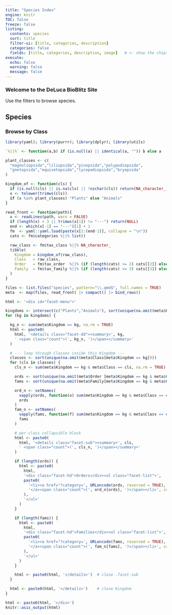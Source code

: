 ```yaml
---
title: "Species Index"
engine: knitr
TOC: false
freeze: false
listing:
  contents: species
  sort: title
  filter-ui: [title, categories, description]
  categories: false
  fields: [title, categories, description, image]   # <- show the chips on cards
execute:
  echo: false
  warning: false
  message: false
---
```


### Welcome to the DeLuca BioBlitz Site

Use the filters to browse species.

## Species

::: column-margin
### Browse by Class

```r
library(yaml); library(purrr); library(dplyr); library(utils)

`%||%` <- function(a,b) if (is.null(a) || identical(a, "")) b else a

plant_classes <- c(
  "magnoliopsida","liliopsida","pinopsida","polypodiopsida",
  "gnetopsida","equisetopsida","lycopodiopsida","bryopsida"
)

kingdom_of <- function(cls) {
  if (is.null(cls) || is.na(cls) || !nzchar(cls)) return(NA_character_)
  x <- tolower(trimws(cls))
  if (x %in% plant_classes) "Plants" else "Animals"
}

read_front <- function(path){
  x <- readLines(path, warn = FALSE)
  if (length(x) < 3 || trimws(x[1]) != "---") return(NULL)
  end <- which(x[-1] == "---")[1] + 1
  fm  <- yaml::yaml.load(paste(x[2:(end-1)], collapse = "\n"))
  cats <- fm$categories %||% list()

  raw_class <- fm$tax_class %||% NA_character_
  tibble(
    Kingdom = kingdom_of(raw_class),
    Class   = raw_class,
    Order   = fm$tax_order  %||% (if (length(cats) >= 2) cats[[2]] else NA_character_),
    Family  = fm$tax_family %||% (if (length(cats) >= 3) cats[[3]] else NA_character_)
  )
}

files <- list.files("species", pattern="\\.qmd$", full.names = TRUE)
meta  <- map(files, read_front) |> compact() |> bind_rows()

html <- '<div id="facet-menu">'

kingdoms <- intersect(c("Plants","Animals"), sort(unique(na.omit(meta$Kingdom))))
for (kg in kingdoms) {

  kg_n <- sum(meta$Kingdom == kg, na.rm = TRUE)
  html <- paste0(
    html, '<details class="facet-dd"><summary>', kg,
    ' <span class="count">(', kg_n, ')</span></summary>'
  )

  # --- loop through Classes inside this Kingdom ---
  classes <- sort(unique(na.omit(meta$Class[meta$Kingdom == kg])))
  for (cls in classes) {
    cls_n <- sum(meta$Kingdom == kg & meta$Class == cls, na.rm = TRUE)

    ords <- sort(unique(na.omit(meta$Order [meta$Kingdom == kg & meta$Class == cls])))
    fams <- sort(unique(na.omit(meta$Family[meta$Kingdom == kg & meta$Class == cls])))

    ord_n <- setNames(
      vapply(ords, function(o) sum(meta$Kingdom == kg & meta$Class == cls & meta$Order  == o, na.rm = TRUE), integer(1)),
      ords
    )
    fam_n <- setNames(
      vapply(fams, function(f) sum(meta$Kingdom == kg & meta$Class == cls & meta$Family == f, na.rm = TRUE), integer(1)),
      fams
    )

    # per-class collapsible block
    html <- paste0(
      html, '<details class="facet-sub"><summary>', cls,
      ' <span class="count">(', cls_n, ')</span></summary>'
    )

    if (length(ords)) {
      html <- paste0(
        html,
        '<div class="facet-hd">Orders</div><ul class="facet-list">',
        paste0(
          '<li><a href="?category=', URLencode(ords, reserved = TRUE), '">', ords,
          '</a><span class="count">(', ord_n[ords], ')</span></li>', collapse=''
        ),
        '</ul>'
      )
    }

    if (length(fams)) {
      html <- paste0(
        html,
        '<div class="facet-hd">Families</div><ul class="facet-list">',
        paste0(
          '<li><a href="?category=', URLencode(fams, reserved = TRUE), '">', fams,
          '</a><span class="count">(', fam_n[fams], ')</span></li>', collapse=''
        ),
        '</ul>'
      )
    }

    html <- paste0(html, '</details>')  # close .facet-sub
  }

  html <- paste0(html, '</details>')    # close Kingdom
}

html <- paste0(html, '</div>')
knitr::asis_output(html)


```
:::

```{=html}
<script>
(function () {
  // read ?category=... or ?q=...
  const p = new URLSearchParams(window.location.search);
  const term = p.get('category') || p.get('q');
  if (!term) return;

  // find the listing's search input (works across themes)
  const findInput = () =>
    document.querySelector(
      '.quarto-listing .quarto-listing-filter input, input.search-form-control, input[placeholder="Filter"]'
    );

  // set the value + fire the events Quarto/List.js listen for
  const apply = () => {
    const input = findInput();
    if (!input) return false;
    input.value = term;
    ['input','keyup','change'].forEach(evt =>
      input.dispatchEvent(new Event(evt, { bubbles: true }))
    );
    return true;
  };

  // wait until the listing JS is fully initialized, then apply
  const whenReady = (fn, tries = 40, everyMs = 100) => {
    if (fn()) return;
    let n = 0;
    const timer = setInterval(() => {
      if (fn() || ++n >= tries) clearInterval(timer);
    }, everyMs);
  };

  // run after load, then poll briefly until listeners are attached
  window.addEventListener('load', () => whenReady(apply));

  // optional: scroll to the list after filtering
  window.addEventListener('load', () => {
    const list = document.querySelector('.quarto-listing, .listing');
    if (list) list.scrollIntoView({ behavior: 'instant', block: 'start' });
  });
})();
</script>
```

